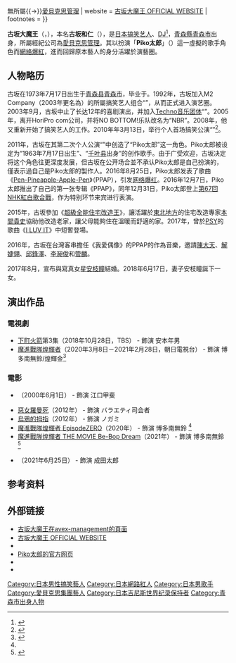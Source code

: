 {{NoteTA
|G1=Communication
|1=zh-cn:环节; zh-tw:單元; zh-hk:單元;
}}
{{expand|time=2017-02-17T14:15:28+00:00}}
{{refimprove|time=2017-02-17T14:15:28+00:00}}
{{Infobox comedian
| name             = 古坂大魔王
| image            = Daimaō Kosaka.jpg
| image_size       = 
| caption          = 
| pseudonym        = Piko太郎
| birth_name       = 古坂 和仁
| native_name      = 
| native_name_lang = 
| birth_date       = {{birth date and age|1973|07|17}}
| birth_place      = {{JPN}}[[青森縣|青森縣]][[青森市|青森市]]
| dialect          = 共通語
| nationality      = {{JPN}}
| education        = 
| alma_mater       = {{link-ja|青森县立青森东高等学校|青森県立青森东高等学校}}
| years_active     = 1992年至今
| partners         = 小島 忍<br>村島 亮（1997年退出）
| spouse           = {{marriage|[[安枝瞳|安枝瞳]]|2017}}
| children         = 2女
| parents          = 
| relatives        = 
| notable_works    = 《[[Pen-Pineapple-Apple-Pen|Pen-Pineapple-Apple-Pen]]》
| agency           = {{link-ja|HoriPro com|ホリプロコム|M2 Company}}{{→}}無所屬{{→}}[[愛貝克思管理|愛貝克思管理]]
| website          = [https://avex.jp/kosaka/ 古坂大魔王 OFFICIAL WEBSITE]
| footnotes        = 
}}

'''古坂大魔王'''（{{jpn|j=古坂 大魔王|hg=こさか だいまおう|rm=Kosaka Daimaō|f=y}}，{{bd|1973年|7月17日|||Kosaka Daimaou}}），本名'''古坂和仁'''（{{jp|j=古坂 和仁|hg=こさか かずひと|rm=Kosaka Kazuhito}}），是[[日本|日本]][[搞笑艺人|搞笑艺人]]、[[DJ|DJ]]<ref>{{cite news|title=帅哥你谁啊？PPAP演唱者PIKO太郎素颜模样帅呆网友|url=http://comic.qq.com/a/20170206/035421.htm|accessdate=2017-02-17|publisher=腾讯|archive-date=2018-10-03|archive-url=https://web.archive.org/web/20181003211228/http://comic.qq.com/a/20170206/035421.htm|dead-url=no}}</ref>，[[青森縣|青森縣]][[青森市|青森市]]出身，所屬經紀公司為[[愛貝克思管理|愛貝克思管理]]。其以扮演「'''Piko太郎'''」（{{jp|j=ピコ太郎|hg=ピコたろう|rm=Piko tarō}}）這一虛擬的歌手角色而[[網絡爆紅|網絡爆紅]]，進而回歸原本藝人的身分活躍於演藝圈。

==人物略历==
古坂在1973年7月17日出生于[[青森县|青森县]][[青森市|青森市]]，毕业于{{link-ja|青森县立青森东高等学校|青森県立青森东高等学校}}。1992年，古坂加入M2 Company（2003年更名為{{link-ja|HoriPro com|ホリプロコム}}）的所屬搞笑艺人组合“{{lang|ja|底ぬけAIR-LINE}}”，从而正式进入演艺圈。2003年9月，古坂中止了长达12年的喜剧演出，并加入[[铁克诺音乐|Techno音乐团体]]“{{link-ja|NO BOTTOM!|ノーボトム!}}”。2005年，离开HoriPro com公司，并将NO BOTTOM!乐队改名为“NBR”。2008年，他又重新开始了搞笑艺人的工作。2010年年3月13日，举行个人首场搞笑公演“{{lang|ja|いいえ!昔っからメンドクサイ男です!}}”<ref>{{cite news|script-title=ja:ピコ太郎、”ＰＰＡＰ”再生６億回突破！塩漬けから自腹で投稿|url=http://www.hochi.co.jp/entertainment/20161209-OHT1T50117.html|accessdate=2017-02-17|publisher=体育报知|deadurl=yes|archiveurl=https://web.archive.org/web/20161210054944/http://www.hochi.co.jp/entertainment/20161209-OHT1T50117.html|archivedate=2016-12-10|df=}}</ref>。

2011年，古坂在其第二次个人公演“{{lang|ja|だから! 昔っからメンドクサイ男です}}”中创造了“Piko太郎”这一角色。Piko太郎被设定为“1963年7月17日出生”、“[[千叶县|千叶县]]出身”的创作歌手。由于广受欢迎，古坂决定将这个角色往更深度发展，但古坂在公开场合並不承认Piko太郎是自己扮演的，僅表示過自己是Piko太郎的製作人。2016年8月25日，Piko太郎发表了歌曲《[[Pen-Pineapple-Apple-Pen|Pen-Pineapple-Apple-Pen]]》（PPAP），引发[[网络爆红|网络爆红]]。2016年12月7日，Piko太郎推出了自己的第一张专辑《PPAP》，同年12月31日，Piko太郎登上[[第67回NHK紅白歌合戰|第67回NHK紅白歌合戰]]，作为特别环节来宾进行表演。

2015年，古坂參加《[[超級全能住宅改造王|超級全能住宅改造王]]》，讓活躍於[[東北地方|東北地方]]的住宅改造專家[[本間貴史|本間貴史]]協助他改造老家，讓父母能夠住在溫暖而舒適的家。2017年，曾於[[PSY|PSY]]的歌曲《[[I_LUV_IT|I LUV IT]]》中短暫登場。

2016年，古坂在台灣客串擔任《我愛偶像》的PPAP的作為音樂，邀請[[陳大天|陳大天]]、[[解婕翎|解婕翎]]、[[邱鋒澤|邱鋒澤]]、[[李昶俊|李昶俊]]和[[管麟_(藝人)|管麟]]。

2017年8月，宣布與寫真女星[[安枝瞳|安枝瞳]]結婚。2018年6月17日，妻子安枝瞳誕下一女。

== 演出作品 ==
=== 電視劇 ===
*[[下町火箭|下町火箭]]第3集（2018年10月28日，TBS） - 飾演 安本年男
*[[魔進戰隊煌輝者|魔進戰隊煌輝者]]（2020年3月8日－2021年2月28日，朝日電視台） -  飾演 博多南無鈴/煌輝金<ref name="sen_kira">{{Cite news|publisher=ナターシャ|work=[[Natalie_(網站)|Natalie]]|url=https://natalie.mu/eiga/news/363329|title=「キラメイジャー」主演は小宮璃央！ブルーに水石亜飛夢、ピンクに工藤美桜|date=2020-01-16|language=ja|accessdate=2020-01-16|archive-date=2020-01-16|archive-url=https://web.archive.org/web/20200116035523/https://natalie.mu/eiga//news/363329|dead-url=no}}</ref>
=== 電影 ===
* {{tsl|ja|GO-CON!}}（2000年6月1日） - 飾演 江口甲斐
* [[惡女羅曼死|惡女羅曼死]]（2012年） - 飾演 バラエティ司会者
* [[烏鴉的拇指|烏鴉的拇指]]（2012年） - 飾演 ノガミ
* [[魔進戰隊煌輝者_EpisodeZERO|魔進戰隊煌輝者 EpisodeZERO]]（2020年） - 飾演 博多南無鈴 <ref name="sen_kira" />
* [[魔進戰隊煌輝者_THE_MOVIE_Be-Bop_Dream|魔進戰隊煌輝者 THE MOVIE Be-Bop Dream]]（2021年） - 飾演 博多南無鈴 <ref>{{Cite web|title=魔進戦隊キラメイジャー THE MOVIE ビー・バップ・ドリーム: 作品情報|url=https://eiga.com/movie/92385/|website=映画.com|accessdate=2021-01-24|archive-date=2021-05-27|archive-url=https://web.archive.org/web/20210527111624/https://eiga.com/movie/92385/|dead-url=no}}</ref>
* {{tsl|ja|いとみち|琴茧}}（2021年6月25日） - 飾演 成田太郎

==参考资料==
{{reflist}}

==外部链接==
* [http://avex-management.jp/artists/TKDMA/ 古坂大魔王在avex-management的頁面] {{Wayback|url=http://avex-management.jp/artists/TKDMA/ |date=20171022043318 }}
* [https://avex.jp/kosaka/ 古坂大魔王 OFFICIAL WEBSITE] {{Wayback|url=https://avex.jp/kosaka/ |date=20210223000348 }}
* {{twitter|kosaka_daimaou}}
* [http://avex.jp/pikotaro/ Piko太郎的官方网页] {{Wayback|url=http://avex.jp/pikotaro/ |date=20210210205748 }}
* {{youtube|channel=UCKpIOnsk-gcwHXIzuk24ExA|ピコ太郎}}
* {{twitter|pikotaro_ppap|Piko太郎}}

{{DEFAULTSORT:Kosaka Daimaou}}
[[Category:日本男性搞笑藝人|Category:日本男性搞笑藝人]]
[[Category:日本網路紅人|Category:日本網路紅人]]
[[Category:日本男歌手|Category:日本男歌手]]
[[Category:愛貝克思集團藝人|Category:愛貝克思集團藝人]]
[[Category:日本吉尼斯世界纪录保持者|Category:日本吉尼斯世界纪录保持者]]
[[Category:青森市出身人物|Category:青森市出身人物]]

{{start box}}
{{succession box|[[兵頭功海|兵頭功海]]<br />（[[騎士龍戰隊龍裝者|騎士龍戰隊龍裝者]]）|[[增子敦貴|增子敦貴]] <br/>（[[機界戰隊全開者|機界戰隊全開者]]）|日本[[超級戰隊系列|超級戰隊系列]]金色戰士演員<br />[[魔進戰隊煌輝者|魔進戰隊煌輝者]]|2020年3月8日-2021年2月28日}}
{{end box}}
